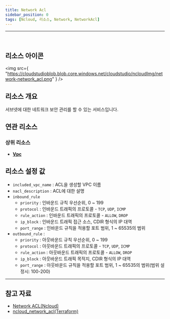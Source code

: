 ```yaml
---
title: Network Acl
sidebar_position: 0
tags: [Ncloud, 리소스, Network, NetworkAcl]
---
```


<hr />
<br />

## 리소스 아이콘

<img
    src={
        "https://cloudstudioblob.blob.core.windows.net/cloudstudio/ncloudImg/network-network_acl.png"
    }
/>

## 리소스 개요

서브넷에 대한 네트워크 보안 관리를 할 수 있는 서비스입니다.

## 연관 리소스

### 상위 리소스

-   [**Vpc**](https://docs.cstudio.app/docs/resource/ncloud/Network/Vpc)

## 리소스 설정 값

-   `included_vpc_name` : ACL을 생성할 VPC 이름
-   `nacl_description` : ACL에 대한 설명
-   `inbound_rule`
    -   `priority` : 인바운드 규칙 우선순위, 0 ~ 199
    -   `protocol` : 인바운드 트래픽의 프로토콜 - `TCP`, `UDP`, `ICMP`
    -   `rule_action` : 인바운드 트래픽의 프로토콜 - `ALLOW`, `DROP`
    -   `ip_block` : 인바운드 트래픽 접근 소스, CDIR 형식의 IP 대역
    -   `port_range` : 인바운드 규칙을 적용할 포트 범위, 1 ~ 65535의 범위
-   `outbound_rule` :
    -   `priority` : 아웃바운드 규칙 우선순위, 0 ~ 199
    -   `protocol` : 아웃바운드 트래픽의 프로토콜 - `TCP`, `UDP`, `ICMP`
    -   `rule_action` : 아웃바운드 트래픽의 프로토콜 - `ALLOW`, `DROP`
    -   `ip_block` : 아웃바운드 트래픽 목적지, CDIR 형식의 IP 대역
    -   `port_range` : 아웃바운드 규칙을 적용할 포트 범위, 1 ~ 65535의 범위(범위 설정시: 100-200)

---

## 참고 자료

-   [Network ACL(Ncloud)](https://guide.ncloud-docs.com/docs/vpc-nacl-vpc)
-   [ncloud_network_acl(Terraform)](https://registry.terraform.io/providers/NaverCloudPlatform/ncloud/latest/docs/resources/network_acl)
